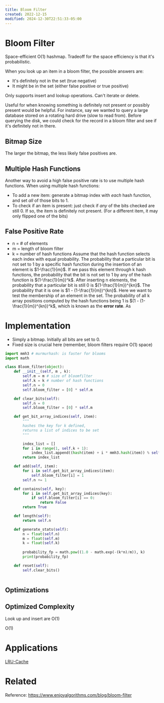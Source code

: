 ```yaml
---
title: Bloom Filter
created: 2022-12-15
modified: 2024-12-30T22:51:33-05:00
---
```


# Bloom Filter
Space-efficient O(1) hashmap. Tradeoff for the space efficiency is that it's probabilistic.

When you look up an item in a bloom filter, the possible answers are:
- It's definitely not in the set (true negative)
- It might be in the set (either false positive or true positive)

Only supports insert and lookup operations. Can't iterate or delete.


<CustomCallout type="danger" title="danger">Useful for when knowing something is definitely not present or possibly present would be helpful. For instance, say we wanted to query a large database stored on a rotating hard drive (slow to read from). Before querying the disk, we could check for the record in a bloom filter and see if it's definitely not in there.</CustomCallout>

## Bitmap Size
The larger the bitmap, the less likely false positives are.

## Multiple Hash Functions
Another way to avoid a high false positive rate is to use multiple hash functions.
When using multiple hash functions:
- To add a new item: generate a bitmap index with _each_ hash function, and set _all_ of those bits to 1.
- To check if an item is present: just check if _any_ of the bits checked are still 0. If so, the item is definitely not present. (For a different item, it may only flipped one of the bits)

## False Positive Rate
- n = # of elements
- m = length of bloom filter
- k = number of hash functions
Assume that the hash function selects each index with equal probability. 
The probability that a particular bit is not set to 1 by a specific hash function during the insertion of an element is $1-\frac{1}{m}$.
If we pass this element through k hash functions, the probability that the bit is not set to 1 by any of the hash function is $(1-\frac{1}{m})^k$.
After inserting n elements, the probability that a particular bit is still 0 is $(1-\frac{1}{m})^{kn}$.
The probability that it is one is $1 - (1-\frac{1}{m})^{kn}$.
Here we want to test the membership of an element in the set. The probability of all k array positions computed by the hash functions being 1 is $(1 - (1-\frac{1}{m})^{kn})^k$, which is known as the **error rate**.
As 

# Implementation
- Simply a bitmap. Initially all bits are set to 0. 
- Fixed size is crucial here (remember, bloom filters require O(1) space)


```python
import mmh3 # murmurhash: is faster for blooms
import math

class Bloom_filter(object):
	def __init__(self, m , k):
		self.m = m # size of bloomfilter
		self.k = k # number of hash functions
		self.n = 0
		self.bloom_filter = [0] * self.m

	def clear_bits(self):
		self.n = 0
		self.bloom_filter = [0] * self.m

	def get_bit_array_indices(self, item):
		"""
		hashes the key for k defined, 
		returns a list of indices to be set 
		"""

		index_list = []
		for i in range(1, self.k + 1):
			index_list.append((hash(item) + i * mmh3.hash(item)) % self.m)
		return index_list

	def add(self, item):
		for i in self.get_bit_array_indices(item):
			self.bloom_filter[i] = 1
		self.n += 1

	def contains(self, key):
		for i in self.get_bit_array_indices(key):
			if self.bloom_filter[i] == 0:
				return False
		return True

	def length(self):
		return self.n

	def generate_stats(self):
		n = float(self.n)
		m = float(self.m)
		k = float(self.k)
	
		probability_fp = math.pow((1.0 - math.exp(-(k*n)/m)), k)
		print(probability_fp)

	def reset(self):
		self.clear_bits()
			
```

## Optimizations

## Optimized Complexity

<CustomCallout type="Time-Complexity" title="Time Complexity">Look up and insert are O(1)</CustomCallout>

<CustomCallout type="Space-Complexity" title="Space Complexity">O(1)</CustomCallout>

# Applications
[LRU-Cache](/Advanced-Data-Structures/LRU-Cache.mdx)
# Related

Reference: https://www.enjoyalgorithms.com/blog/bloom-filter
